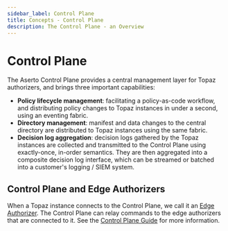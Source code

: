 ```yaml
---
sidebar_label: Control Plane
title: Concepts - Control Plane
description: The Control Plane - an Overview
---
```


# Control Plane

The Aserto Control Plane provides a central management layer for Topaz authorizers, and brings three important capabilities:
* **Policy lifecycle management**: facilitating a policy-as-code workflow, and distributing policy changes to Topaz instances in under a second, using an eventing fabric.
* **Directory management**: manifest and data changes to the central directory are distributed to Topaz instances using the same fabric.
* **Decision log aggregation**: decision logs gathered by the Topaz instances are collected and transmitted to the Control Plane using exactly-once, in-order semantics. They are then aggregated into a composite decision log interface, which can be streamed or batched into a customer's logging / SIEM system.

## Control Plane and Edge Authorizers

When a Topaz instance connects to the Control Plane, we call it an [Edge Authorizer](/docs/edge-authorizers/overview.mdx). The Control Plane can relay commands to the edge authorizers that are connected to it. See the [Control Plane Guide](/docs/control-plane-guide/overview.mdx) for more information.
